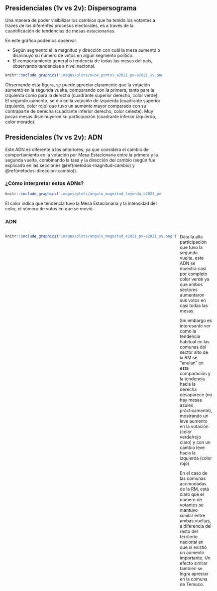 ## Presidenciales (1v vs 2v): Dispersograma

Una manera de poder visibilizar los cambios que ha tenido los votantes a través de los diferentes procesos electorales, es a través de la cuantificación de tendencias de mesas estacionarias. 

En este gráfico podemos observar:

- Según segmento el la magnitud y dirección con cuál la mesa aumentó o disminuyó su número de votos en algún segmento político.
- El comportamiento general o tendencia de todas las mesas del país, observando tendencias a nivel nacional.

```r
knitr::include_graphics('images/plots/nube_puntos_e2021_pv-e2021_sv.png')
```

Observando esta figura, se puede apreciar claramente que la votación aumentó en la segunda vuelta, comparando con la primera, tanto para la izquierda como para la derecha (cuadrante superior derecho, color verde). El segundo aumento, se dio en la votación de izquierda (cuadrante superior izquierdo, color rojo) que tuvo un aumento mayor comparado con su contraparte de derecha (cuadrante inferior derecho, color celeste). Muy pocas mesas disminuyeron su participación (cuadrante inferior izquierdo, color morado).

## Presidenciales (1v vs 2v): ADN

Este ADN es diferente a los anteriores, ya que considera el cambio de comportamiento en la votación por Mesa Estacionaria entre la primera y la segunda vuelta, combinando la tasa y la dirección del cambio (según fue explicado en las secciones \@ref(metodos-magnitud-cambio) y \@ref(metodos-direccion-cambio)).

### ¿Cómo interpretar estos ADNs?

```r
knitr::include_graphics('images/plots/angulo_magnitud_leyenda_e2021_pv-e2021_sv.png')
```

El color indica que tendencia tuvo la Mesa Estacionaria y la intensidad del color, el número de votos en que se movió.

### ADN

:::: {style="display: grid; grid-template-columns: 1fr 1fr; grid-column-gap: 10px;"}

::: {}
<!-- Lado izquierdo -->
```r
knitr::include_graphics('images/plots/angulo_magnitud_e2021_pv-e2021_sv.png')
```
:::

::: {}
<!-- Lado derecho -->
Data la alta participación que tuvo la segunda vuelta, este ADN se muestra casi por completo color verde ya que ambos sectores aumentaron sus votos en casi todas las mesas. 

Sin embargo es interesante ver como la tendencia habitual en las comunas del sector alto de la RM se "anulan" en esta comparación y la tendencia hacia la derecha desaparece (no hay mesas azules prácticamente), mostrando un leve aumento en la votación (color verde/rojo claro) y con un cambio leve hacia la izquierda (color rojo). 

En el caso de las comunas acomodadas de la RM, está claro que el número de votantes se mantuvo similar entre ambas vueltas, a diferencia del resto del territorio nacional en que si existió un aumento importante. Un efecto similar también se logra apreciar en la comuna de Temuco.

:::

::::